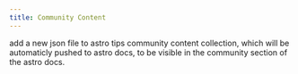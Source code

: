 ```yaml
---
title: Community Content
---
```


add a new json file to astro tips community content collection, which will be automaticly pushed to astro docs, to be visible in the community section of the astro docs.
